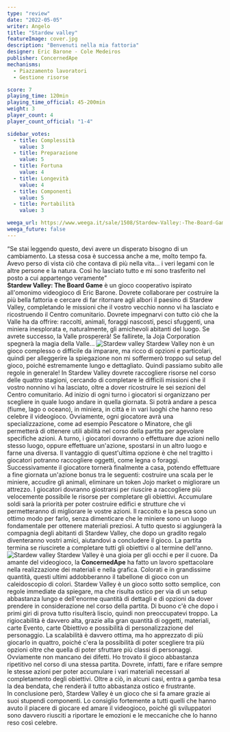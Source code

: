 ```yaml
---
type: "review"
date: "2022-05-05"
writer: Angelo
title: "Stardew valley"
featureImage: cover.jpg
description: "Benvenuti nella mia fattoria"
designer: Eric Barone - Cole Medeiros
publisher: ConcernedApe
mechanisms:
  - Piazzamento lavoratori
  - Gestione risorse

score: 7
playing_time: 120min
playing_time_official: 45-200min
weight: 3
player_count: 4
player_count_official: "1-4"

sidebar_votes:
  - title: Complessità
    value: 3
  - title: Preparazione
    value: 5
  - title: Fortuna
    value: 4
  - title: Longevità
    value: 4
  - title: Componenti
    value: 5
  - title: Portabilità
    value: 3

weega_url: https://www.weega.it/sale/1508/Stardew-Valley:-The-Board-Game
weega_future: false
---
```


<Setting>
  “Se stai leggendo questo, devi avere un disperato bisogno di un cambiamento.
  La stessa cosa è successa anche a me, molto tempo fa. Avevo perso di vista ciò
  che contava di più nella vita... i veri legami con le altre persone e la
  natura. Così ho lasciato tutto e mi sono trasferito nel posto a cui appartengo
  veramente”
  <br />
  <strong>Stardew Valley: The Board Game</strong> è un gioco cooperativo
  ispirato all'omonimo videogioco di Eric Barone. Dovrete collaborare per
  costruire la più bella fattoria e cercare di far ritornare agli albori il
  paesino di Stardew Valley, completando le missioni che il vostro vecchio nonno
  vi ha lasciato e ricostruendo il Centro comunitario. Dovrete impegnarvi con
  tutto ciò che la Valle ha da offrire: raccolti, animali, foraggi nascosti,
  pesci sfuggenti, una miniera inesplorata e, naturalmente, gli amichevoli
  abitanti del luogo. Se avrete successo, la Valle prospererà! Se fallirete, la
  Joja Corporation spegnerà la magia della Valle...
</Setting>

<img src="./game1.jpg" alt="Stardew valley" />

<Rules>
  Stardew Valley non è un gioco complesso o difficile da imparare, ma ricco di
  opzioni e particolari, quindi per alleggerire la spiegazione non mi soffermerò
  troppo sul setup del gioco, poiché estremamente lungo e dettagliato. Quindi
  passiamo subito alle regole in generale! In Stardew Valley dovrete raccogliere
  risorse nel corso delle quattro stagioni, cercando di completare le difficili
  missioni che il vostro nonnino vi ha lasciato, oltre a dover ricostruire le
  sei sezioni del Centro comunitario. Ad inizio di ogni turno i giocatori si
  organizzano per scegliere in quale luogo andare in quella giornata. Si potrà
  andare a pesca (fiume, lago o oceano), in miniera, in città e in vari luoghi
  che hanno reso celebre il videogioco. Ovviamente, ogni giocatore avrà una
  specializzazione, come ad esempio Pescatore o Minatore, che gli permetterà di
  ottenere utili abilità nel corso della partita per agevolare specifiche
  azioni. A turno, i giocatori dovranno o effettuare due azioni nello stesso
  luogo, oppure effettuare un'azione, spostarsi in un altro luogo e farne una
  diversa. Il vantaggio di quest'ultima opzione è che nel tragitto i giocatori
  potranno raccogliere oggetti, come legna o foraggi. Successivamente il
  giocatore tornerà finalmente a casa, potendo effettuare a fine giornata
  un'azione bonus tra le seguenti: costruire una scala per le miniere, accudire
  gli animali, eliminare un token Jojo market o migliorare un attrezzo. I
  giocatori dovranno giostrarsi per riuscire a raccogliere più velocemente
  possibile le risorse per completare gli obiettivi. Accumulare soldi sarà la
  priorità per poter costruire edifici e strutture che vi permetteranno di
  migliorare le vostre azioni. Il raccolto e la pesca sono un ottimo modo per
  farlo, senza dimenticare che le miniere sono un luogo fondamentale per
  ottenere materiali preziosi. A tutto questo si aggiungerà la compagnia degli
  abitanti di Stardew Valley, che dopo un gradito regalo diventeranno vostri
  amici, aiutandovi a concludere il gioco. La partita termina se riuscirete a
  completare tutti gli obiettivi o al termine dell'anno.
</Rules>

<img src="./game2.jpg" alt="Stardew valley" />

<Feedback>
  Stardew Valley è una gioia per gli occhi e per il cuore. Da amante del
  videogioco, la <strong>ConcernedApe</strong> ha fatto un lavoro spettacolare
  nella realizzazione dei materiali e nella grafica. Colorati e in grandissime
  quantità, questi ultimi addobberanno il tabellone di gioco con un
  caleidoscopio di colori. Stardew Valley è un gioco sotto sotto semplice, con
  regole immediate da spiegare, ma che risulta ostico per via di un setup
  abbastanza lungo e dell'enorme quantità di dettagli e di opzioni da dover
  prendere in considerazione nel corso della partita. Di buono c'è che dopo i
  primi giri di prova tutto risulterà liscio, quindi non preoccupatevi troppo.
  La rigiocabilità è davvero alta, grazie alla gran quantità di oggetti,
  materiali, carte Evento, carte Obiettivo e possibilità di personalizzazione
  del personaggio. La scalabilità è davvero ottima, ma ho apprezzato di più
  giocarlo in quattro, poiché c'era la possibilità di poter scegliere tra più
  opzioni oltre che quella di poter sfruttare più classi di personaggi.
  <br />
  Ovviamente non mancano dei difetti. Ho trovato il gioco abbastanza ripetitivo
  nel corso di una stessa partita. Dovrete, infatti, fare e rifare sempre le
  stesse azioni per poter accumulare i vari materiali necessari al completamento
  degli obiettivi. Oltre a ciò, in alcuni casi, entra a gamba tesa la dea
  bendata, che renderà il tutto abbastanza ostico e frustrante.
  <br />
  In conclusione però, Stardew Valley è un gioco che si fa amare grazie ai suoi
  stupendi componenti. Lo consiglio fortemente a tutti quelli che hanno avuto il
  piacere di giocare ed amare il videogioco, poiché gli sviluppatori sono
  davvero riusciti a riportare le emozioni e le meccaniche che lo hanno reso
  così celebre.
</Feedback>

<Instagram id="CdLAzZJDk23" />
